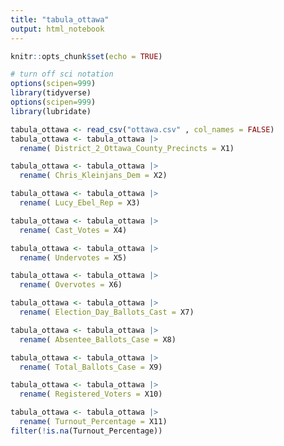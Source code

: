 ```yaml
---
title: "tabula_ottawa"
output: html_notebook
---
```


```r
knitr::opts_chunk$set(echo = TRUE)
```


```r
# turn off sci notation
options(scipen=999)
library(tidyverse)
options(scipen=999)
library(lubridate)
```

```r
tabula_ottawa <- read_csv("ottawa.csv" , col_names = FALSE)
tabula_ottawa <- tabula_ottawa |>
  rename( District_2_Ottawa_County_Precincts = X1)

tabula_ottawa <- tabula_ottawa |>
  rename( Chris_Kleinjans_Dem = X2)

tabula_ottawa <- tabula_ottawa |>
  rename( Lucy_Ebel_Rep = X3)

tabula_ottawa <- tabula_ottawa |>
  rename( Cast_Votes = X4)

tabula_ottawa <- tabula_ottawa |>
  rename( Undervotes = X5)

tabula_ottawa <- tabula_ottawa |>
  rename( Overvotes = X6)

tabula_ottawa <- tabula_ottawa |>
  rename( Election_Day_Ballots_Cast = X7)

tabula_ottawa <- tabula_ottawa |>
  rename( Absentee_Ballots_Case = X8)

tabula_ottawa <- tabula_ottawa |>
  rename( Total_Ballots_Case = X9)

tabula_ottawa <- tabula_ottawa |>
  rename( Registered_Voters = X10)

tabula_ottawa <- tabula_ottawa |>
  rename( Turnout_Percentage = X11)
filter(!is.na(Turnout_Percentage))


```

